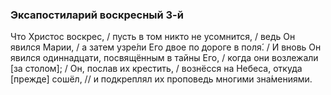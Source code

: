 ### Эксапостиларий воскресный 3-й

Что Христос воскрес, / пусть в том никто не усомнится, / ведь Он явился Марии, / а затем узре́ли Его двое по дороге в поля́. / И вновь Он явился одиннадцати, посвящённым в тайны Его, / когда они возлежали [за столом]; / Он, послав их крестить, / вознёсся на Небеса, откуда [прежде] сошёл, // и подкреплял их проповедь многими зна́мениями.
